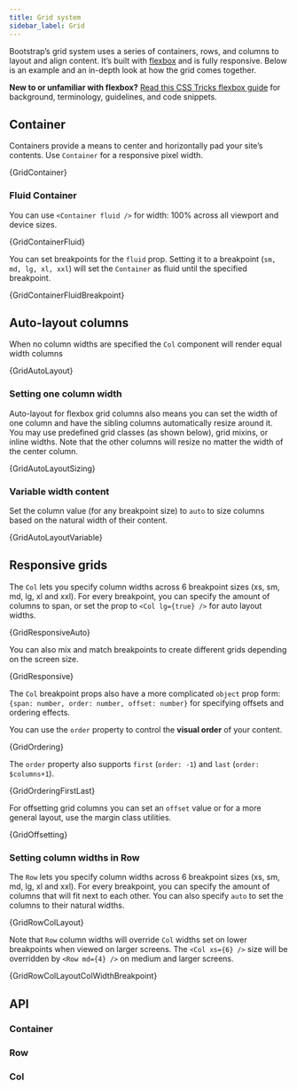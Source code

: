 ```yaml
---
title: Grid system
sidebar_label: Grid
---
```



Bootstrap’s grid system uses a series of containers, rows, and columns
to layout and align content. It’s built with
[flexbox](https://developer.mozilla.org/en-US/docs/Web/CSS/CSS_Flexible_Box_Layout/Using_CSS_flexible_boxes)
and is fully responsive. Below is an example and an in-depth look at how the
grid comes together.

**New to or unfamiliar with flexbox?** [Read this CSS Tricks flexbox guide](https://css-tricks.com/snippets/css/a-guide-to-flexbox/#flexbox-background)
for background, terminology, guidelines, and code snippets.

## Container

Containers provide a means to center and horizontally pad your site’s
contents. Use `Container` for a responsive pixel width.

<CodeBlock language="jsx" live previewClassName="grid-example">
  {GridContainer}
</CodeBlock>

### Fluid Container

You can use `<Container fluid />` for width: 100% across
all viewport and device sizes.

<CodeBlock language="jsx" live previewClassName="grid-example">
  {GridContainerFluid}
</CodeBlock>

You can set breakpoints for the `fluid` prop. Setting it to a
breakpoint (`sm, md, lg, xl, xxl`) will set the
`Container` as fluid until the specified breakpoint.

<CodeBlock language="jsx" live previewClassName="grid-example">
  {GridContainerFluidBreakpoint}
</CodeBlock>

## Auto-layout columns

When no column widths are specified the `Col` component will
render equal width columns

<CodeBlock language="jsx" live previewClassName="grid-example">
  {GridAutoLayout}
</CodeBlock>

### Setting one column width

Auto-layout for flexbox grid columns also means you can set the width of
one column and have the sibling columns automatically resize around it.
You may use predefined grid classes (as shown below), grid mixins, or
inline widths. Note that the other columns will resize no matter the
width of the center column.

<CodeBlock language="jsx" live previewClassName="grid-example">
  {GridAutoLayoutSizing}
</CodeBlock>

### Variable width content

Set the column value (for any breakpoint size) to `auto` to
size columns based on the natural width of their content.

<CodeBlock language="jsx" live previewClassName="grid-example">
  {GridAutoLayoutVariable}
</CodeBlock>

## Responsive grids

The `Col` lets you specify column widths across 6 breakpoint
sizes (xs, sm, md, lg, xl and xxl). For every breakpoint, you can
specify the amount of columns to span, or set the prop to
`<Col lg={true} />` for auto layout widths.

<CodeBlock language="jsx" live previewClassName="grid-example">
  {GridResponsiveAuto}
</CodeBlock>

You can also mix and match breakpoints to create different grids
depending on the screen size.

<CodeBlock language="jsx" live previewClassName="grid-example">
  {GridResponsive}
</CodeBlock>

The `Col` breakpoint props also have a more complicated
`object` prop form: `{span: number, order: number, offset: number}` for
specifying offsets and ordering effects.

You can use the `order` property to control the **visual order** of your content.

<CodeBlock language="jsx" live previewClassName="grid-example">
  {GridOrdering}
</CodeBlock>

The `order` property also supports `first` (`order: -1`) and `last` (`order: $columns+1`).

<CodeBlock language="jsx" live previewClassName="grid-example">
  {GridOrderingFirstLast}
</CodeBlock>

For offsetting grid columns you can set an `offset` value or for a
more general layout, use the margin class utilities.

<CodeBlock language="jsx" live previewClassName="grid-example">
  {GridOffsetting}
</CodeBlock>

### Setting column widths in Row

The `Row` lets you specify column widths across 6 breakpoint
sizes (xs, sm, md, lg, xl and xxl). For every breakpoint, you can
specify the amount of columns that will fit next to each other. You can
also specify `auto` to set the columns to their natural
widths.

<CodeBlock language="jsx" live previewClassName="grid-example">
  {GridRowColLayout}
</CodeBlock>

Note that `Row` column widths will override `Col` widths
set on lower breakpoints when viewed on larger screens. The
`<Col xs={6} />` size will be overridden by `<Row md={4} />`
on medium and larger screens.

<CodeBlock language="jsx" live previewClassName="grid-example">
  {GridRowColLayoutColWidthBreakpoint}
</CodeBlock>

## API

### Container

<PropsTable name="Container" />

### Row

<PropsTable name="Row" />

### Col

<PropsTable name="Col" />
